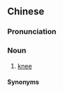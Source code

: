 ==Chinese==
{{zh-forms|s=磕膝头儿|type=31|alt=克膝頭兒,肐膝頭兒,骼膝頭兒}}

===Pronunciation===
{{zh-pron
|m-s=ke2xi1tour2
|cat=n
}}

===Noun===
{{zh-noun}} {{tlb|zh|Sichuan}}

# [[knee]]

====Synonyms====
{{zh-dial|膝蓋}}